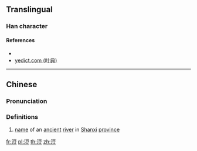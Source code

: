 {{character info/new}}
==Translingual==

===Han character===
{{Han char|rn=85|rad=水|as=07|sn=10|four=31118|canj=EMRT|ids=⿰氵豆}}

====References====
* {{Han ref|kx=0624.040|dkj=17468|dj=1021.190|hdz=31620.020|uh=6D62|ud=28002|bh=D24D|bd=53837}}
* [http://yedict.com/htm/6D/6D62.htm yedict.com (叶典)]

----

==Chinese==
{{zh-forms}}

===Pronunciation===
{{zh-pron
|m=dòu
|c=dau6
|mc=y
|oc=y
|ma=
|cat=pn
}}

===Definitions===
{{zh-hanzi}}

# [[name]] of an [[ancient]] [[river]] in [[Shanxi]] [[province]]

[[fr:浢]]
[[pl:浢]]
[[th:浢]]
[[zh:浢]]